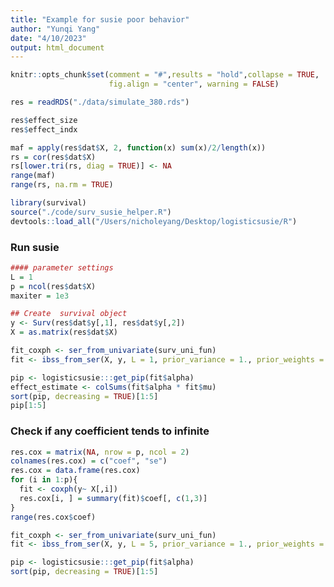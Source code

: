```yaml
---
title: "Example for susie poor behavior"
author: "Yunqi Yang"
date: "4/10/2023"
output: html_document
---
```



```r
knitr::opts_chunk$set(comment = "#",results = "hold",collapse = TRUE,
                      fig.align = "center", warning = FALSE)
```


```r
res = readRDS("./data/simulate_380.rds")
```

```r
res$effect_size
res$effect_indx
```

```r
maf = apply(res$dat$X, 2, function(x) sum(x)/2/length(x))
rs = cor(res$dat$X)
rs[lower.tri(rs, diag = TRUE)] <- NA
range(maf)
range(rs, na.rm = TRUE)
```

```r
library(survival)
source("./code/surv_susie_helper.R")
devtools::load_all("/Users/nicholeyang/Desktop/logisticsusie/R")
```

### Run susie
```r
#### parameter settings
L = 1
p = ncol(res$dat$X)
maxiter = 1e3
```

```r
## Create  survival object
y <- Surv(res$dat$y[,1], res$dat$y[,2])
X = as.matrix(res$dat$X)

fit_coxph <- ser_from_univariate(surv_uni_fun)
fit <- ibss_from_ser(X, y, L = 1, prior_variance = 1., prior_weights = rep(1/p, p), tol = 1e-3, maxit = maxiter, estimate_intercept = TRUE, ser_function = fit_coxph)

pip <- logisticsusie:::get_pip(fit$alpha)
effect_estimate <- colSums(fit$alpha * fit$mu)
sort(pip, decreasing = TRUE)[1:5]
pip[1:5]
```

### Check if any coefficient tends to infinite
```r
res.cox = matrix(NA, nrow = p, ncol = 2)
colnames(res.cox) = c("coef", "se")
res.cox = data.frame(res.cox)
for (i in 1:p){
  fit <- coxph(y~ X[,i])
  res.cox[i, ] = summary(fit)$coef[, c(1,3)]
}
range(res.cox$coef)
```

```r
fit_coxph <- ser_from_univariate(surv_uni_fun)
fit <- ibss_from_ser(X, y, L = 5, prior_variance = 1., prior_weights = rep(1/p, p), tol = 1e-3, maxit = maxiter, estimate_intercept = TRUE, ser_function = fit_coxph)

pip <- logisticsusie:::get_pip(fit$alpha)
sort(pip, decreasing = TRUE)[1:5]
```

